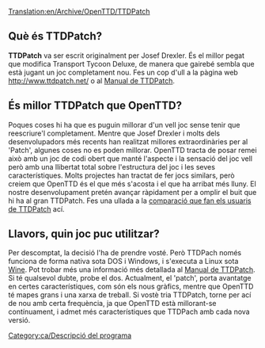 [[Translation:en/Archive/OpenTTD/TTDPatch]]

==Què és TTDPatch?==
'''TTDPatch''' va ser escrit originalment per Josef Drexler. És el millor pegat que modifica Transport Tycoon Deluxe, de manera que gairebé sembla que està jugant un joc completament nou. Fes un cop d'ull a la pàgina web http://www.ttdpatch.net/ o al [http://wiki.ttdpatch.net/tiki-index.php Manual de TTDPatch].

==És millor TTDPatch que OpenTTD?==
Poques coses hi ha que es puguin millorar d'un vell joc sense tenir que reescriure'l completament.
Mentre que Josef Drexler i molts dels desenvolupadors més recents han realitzat millores extraordinàries per al 'Patch', algunes coses no es poden millorar. OpenTTD tracta de posar remei això amb un joc de codi obert que manté l'aspecte i la sensació del joc vell però amb una llibertat total sobre l'estructura del joc i les seves característiques.
Molts projectes han tractat de fer jocs similars, però creiem que OpenTTD és el que més s'acosta i el que ha arribat més lluny.
El nostre desenvolupament pretén avançar ràpidament per a omplir el buit que hi ha al gran TTDPatch. Fes una ullada a la [[ca/Comparació entre les característiques d'OpenTTD i de TTDPatch|comparació que fan els usuaris de TTDPatch]] ací.

== Llavors, quin joc puc utilitzar?==
Per descomptat, la decisió l'ha de prendre vosté. Però TTDPach només funciona de forma nativa sota DOS i Windows, i s'executa a Linux sota [https://www.wikipedia.org/wiki/ca:Wine Wine]. Pot trobar més una informació més detallada al [http://wiki.ttdpatch.net/tiki-index.php?page=TTDonLinux Manual de TTDPatch]. Si té qualsevol dubte, probe el dos. Actualment, el 'patch', porta avantatge en certes característiques, com són els nous gràfics, mentre que OpenTTD té mapes grans i una xarxa de treball. Si vostè tria TTDPatch, torne per ací de nou amb certa frequència, ja que OpenTTD està millorant-se contínuament, i admet més característiques que TTDPach amb cada nova versió.

[[Category:ca/Descripció del programa]]